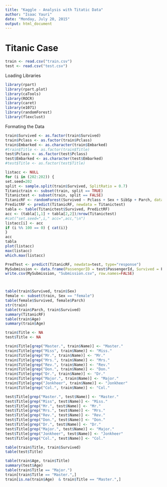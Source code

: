 ```yaml
---
title: "Kaggle - Analysis with Titatic Data"
author: "Isaac Yauri"
date: "Monday, July 20, 2015"
output: html_document
---
```


# Titanic Case

```r
train <- read.csv("train.csv")
test <- read.csv("test.csv")
```

Loading Libraries

```r
library(rpart)
library(rpart.plot)
library(caTools)
library(ROCR)
library(caret)
library(e1071)
library(randomForest)
library(flexclust)
```

Formating the Data

```r
train$Survived <- as.factor(train$Survived)
train$Pclass <- as.factor(train$Pclass)
train$Embarked <- as.character(train$Embarked)
#train$Title <- as.factor(train$Title)
test$Pclass <- as.factor(test$Pclass)
test$Embarked <- as.character(test$Embarked)
#test$Title <- as.factor(test$Title)
```

```r
listacc <- NULL
for (i in (202:202)) {
set.seed=202
split <- sample.split(train$Survived, SplitRatio = 0.7)
Titanictrain <- subset(train, split == TRUE)
Titanictest <- subset(train, split == FALSE)
TitanicRF <- randomForest(Survived ~ Pclass + Sex + SibSp + Parch, data = Titanictrain, nodesize = 50, ntree = 2000)
PredictRF <- predict(TitanicRF, newdata = Titanictest)
tabla <- table(Titanictest$Survived, PredictRF)
acc <- (tabla[1,1] + tabla[2,2])/nrow(Titanictest)
#cat("set.seed=",i," acc=",acc,"\n")
listacc[i] <- acc
if (i %% 100 == 0) { cat(i)}
}
acc
tabla
plot(listacc)
max(listacc)
which.max(listacc)
```

```r
PredTest <- predict(TitanicRF, newdata=test, type="response")
MySubmission <- data.frame(PassengerID = test$PassengerId, Survived = PredTest)
write.csv(MySubmission, "Submission.csv", row.names=FALSE)



table(train$Survived, train$Sex)
female <- subset(train, Sex == "female")
table(female$Survived, female$Parch)
str(train)
table(train$Parch, train$Survived)
summary(TitanicRF)
table(train$Age)
summary(train$Age)
```

```r
train$Title <- NA
test$Title <- NA

train$Title[grep("Master.", train$Name)] <- "Master."
train$Title[grep("Miss", train$Name)] <- "Miss."
train$Title[grep("Mr.", train$Name)] <- "Mr."
train$Title[grep("Mrs.", train$Name)] <- "Mrs."
train$Title[grep("Rev.", train$Name)] <- "Rev."
train$Title[grep("Don.", train$Name)] <- "Don."
train$Title[grep("Dr.", train$Name)] <- "Dr."
train$Title[grep("Major.", train$Name)] <- "Major."
train$Title[grep("Jonkheer", train$Name)] <- "Jonkheer"
train$Title[grep("Col.", train$Name)] <- "Col."

test$Title[grep("Master.", test$Name)] <- "Master."
test$Title[grep("Miss", test$Name)] <- "Miss."
test$Title[grep("Mr.", test$Name)] <- "Mr."
test$Title[grep("Mrs.", test$Name)] <- "Mrs."
test$Title[grep("Rev.", test$Name)] <- "Rev."
test$Title[grep("Don.", test$Name)] <- "Don."
test$Title[grep("Dr.", test$Name)] <- "Dr."
test$Title[grep("Major.", test$Name)] <- "Major."
test$Title[grep("Jonkheer", test$Name)] <- "Jonkheer"
test$Title[grep("Col.", test$Name)] <- "Col."

table(train$Title, train$Survived)
table(test$Title)

table(train$Age, train$Title)
summary(test$Age)      
table(train$Title == "Major.")
train[train$Title == "Master.",]
train[is.na(train$Age)  & train$Title == "Master.",] 
```


